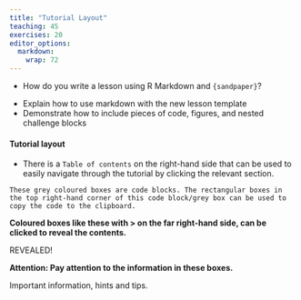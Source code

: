 ```yaml
---
title: "Tutorial Layout"
teaching: 45
exercises: 20
editor_options: 
  markdown: 
    wrap: 72
---
```



::: questions
-   How do you write a lesson using R Markdown and `{sandpaper}`?
:::


::: objectives
-   Explain how to use markdown with the new lesson template
-   Demonstrate how to include pieces of code, figures, and nested challenge blocks
:::

#### Tutorial layout

-   There is a `Table of contents` on the right-hand side that can be used to easily navigate through the tutorial by clicking the relevant section.

``` text
These grey coloured boxes are code blocks. The rectangular boxes in the top right-hand corner of this code block/grey box can be used to copy the code to the clipboard.
```

::: spoiler
**Coloured boxes like these with \> on the far right-hand side, can be clicked to reveal the contents.**

REVEALED!
:::

::: callout
**Attention: Pay attention to the information in these boxes.**

Important information, hints and tips.
:::

